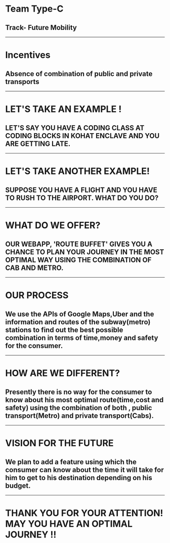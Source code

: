 # Team Type-C
## Track- Future Mobility
---
# Incentives
## Absence of combination of public and private transports
---
# LET'S TAKE AN EXAMPLE !
## LET'S SAY YOU HAVE A CODING CLASS AT CODING BLOCKS IN KOHAT ENCLAVE AND YOU ARE GETTING LATE. 
--- 

# LET'S TAKE ANOTHER EXAMPLE!
## SUPPOSE YOU HAVE A FLIGHT AND YOU HAVE TO RUSH TO THE AIRPORT. WHAT DO YOU DO? 

---
# WHAT DO WE OFFER?
## OUR WEBAPP, 'ROUTE BUFFET' GIVES YOU A CHANCE TO PLAN YOUR JOURNEY IN THE MOST OPTIMAL WAY USING THE COMBINATION OF CAB AND METRO.

---
# OUR PROCESS
## We use the APIs of Google Maps,Uber and the information and routes of the subway(metro) stations to find out the best possible combination in terms of time,money and safety for the consumer.

--- 
# HOW ARE WE DIFFERENT?
## Presently there is no way for the consumer to know about his most optimal route(time,cost and safety) using the combination of both , public transport(Metro) and private transport(Cabs).
---
# VISION FOR THE FUTURE
## We plan to add a feature using which the consumer can know about the time it will take for him to get to his destination depending on his budget.
---
# THANK YOU FOR YOUR ATTENTION! MAY YOU HAVE AN OPTIMAL JOURNEY !!
